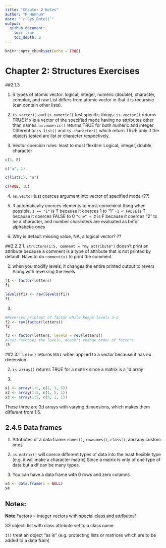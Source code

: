 ```yaml
---
title: "Chapter 2 Notes"
author: "M Hannum"
date: "`r Sys.Date()`"
output: 
  github_document:
    toc: true
    toc_depth: 2
---
```


```r
knitr::opts_chunk$set(echo = TRUE)
```

# Chapter 2: Structures Exercises

##2.1.3

1. 6 types of atomic vector: logical, integer, numeric (double), character, complex, and raw
List differs from atomic vector in that it is recursive (can contain other lists).

2. `is.vector()` and `is.numeric()` test specific things: `is.vector()` returns TRUE if 
x is a vector of the specified mode having no attributes
other than names. `is.numeric()` returns TRUE for both numeric and integer. 
Different to `is.list()` and `is.character()` which return TRUE
only if the objects tested are list or character respectively. 

3. Vector coercion rules: least to most flexible: Logical, integer, double, character

```r
c(1, F) 

c("a", 1)

c(list(1), "a") 

c(TRUE, 1L)

```

4. `as.vector` just coerces argument into vector of specified mode (??)

5. R automatically coerces elements to most convenient thing when possible. 
`1 == "1"` is T because it coerces 1 to "1"
`-1 < FALSE` is T because it coerces FALSE to 0
`"one" < 2` is F because it coerces "2" to be a character, and number characters are evaluated as befor alphabetic ones

6. Why is default missing value, NA, a logical vector? ??


##2.2.2
1. `structure(1:5, comment = "my attribute")` doesn't print an attribute because a comment is a type of attribute that is not printed by default. 
Have to do `comment(x)` to print the comment. 

2. 
when you modify levels, it changes the entire printed output to revers
Along with reversing the levels
```r
f1 <- factor(letters)
f1

levels(f1) <- rev(levels(f1))
f1

```


3. 

```r
#Reverses printout of factor while keeps levels a-z
f2 <- rev(factor(letters))
f2

f3 <- factor(letters, levels = rev(letters))
#Just reverses the levels, doesn't change order of factors
f3
```



##2.3.1
1. `dim()` returns `NULL` when applied to a vector because it has no dimension

2. `is.array()` returns TRUE for a matrix since a matrix is a 1d array

3. 
```r
x1 <- array(1:5, c(1, 1, 5))
x2 <- array(1:5, c(1, 5, 1))
x3 <- array(1:5, c(5, 1, 1))
```

These three are 3d arrays with varying dimensions, 
which makes them different from 1:5. 

## 2.4.5 Data frames
1. Attributes of a data frame: `names()`, `rownames()`, `class()`, and any custom ones

2. `as.matrix()` will coerce different types of data into the least flexible type (e.g. it will make a character matrix)
Since a matrix is only of one type of data but a df can be many types.

3. You can have a data frame with 0 rows and zero columns 

```r
x4 <- data.frame(x = NULL)
x4
```



## Notes:

**Note** Factors = integer vectors with special class and attributes!

S3 object: list with class attribute set to a class name

`I()` treat an object "as is" (e.g. protecting lists or matrices which are to be added to a data fram)

